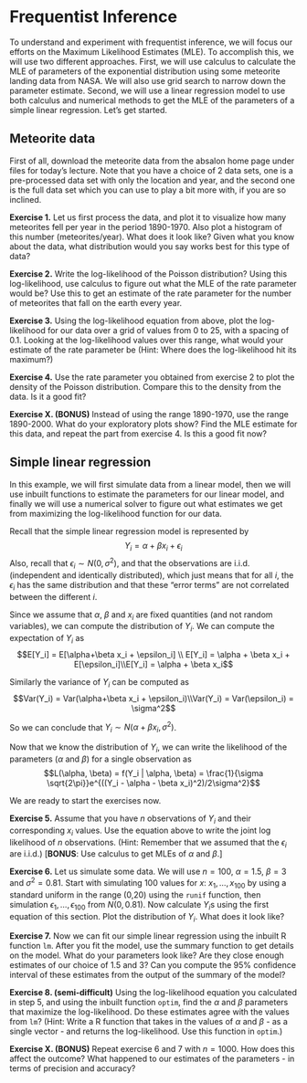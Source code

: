 # Frequentist Inference

To understand and experiment with frequentist inference, we will focus our efforts on the Maximum Likelihood Estimates (MLE). To accomplish this, we will use two different approaches. First, we will use calculus to calculate the MLE of parameters of the exponential distribution using some meteorite landing data from NASA. We will also use grid search to narrow down the parameter estimate. Second, we will use a linear regression model to use both calculus and numerical methods to get the MLE of the parameters of a simple linear regression. Let's get started. 

## Meteorite data
First of all, download the meteorite data from the absalon home page under files for today's lecture. Note that you have a choice of 2 data sets, one is a pre-processed data set with only the location and year, and the second one is the full data set which you can use to play a bit more with, if you are so inclined. 

__Exercise 1.__ Let us first process the data, and plot it to visualize how many meteorites fell per year in the period 1890-1970. Also plot a histogram of this number (meteorites/year). What does it look like? Given what you know about the data, what distribution would you say works best for this type of data? 

__Exercise 2.__ Write the log-likelihood of the Poisson distribution? Using this log-likelihood, use calculus to figure out what the MLE of the rate parameter would be? Use this to get an estimate of the rate parameter for the number of meteorites that fall on the earth every year.

__Exercise 3.__ Using the log-likelihood equation from above, plot the log-likelihood for our data over a grid of values from 0 to 25, with a spacing of 0.1. Looking at the log-likelihood values over this range, what would your estimate of the rate parameter be (Hint: Where does the log-likelihood hit its maximum?)

__Exercise 4.__ Use the rate parameter you obtained from exercise 2 to plot the density of the Poisson distribution. Compare this to the density from the data. Is it a good fit?

__Exercise X. (BONUS)__ Instead of using the range 1890-1970, use the range 1890-2000. What do your exploratory plots show? Find the MLE estimate for this data, and repeat the part from exercise 4. Is this a good fit now?

## Simple linear regression
In this example, we will first simulate data from a linear model, then we will use inbuilt functions to estimate the parameters for our linear model, and finally we will use a numerical solver to figure out what estimates we get from maximizing the log-likelihood function for our data. 

Recall that the simple linear regression model is represented by $$Y_i = \alpha + \beta x_i + \epsilon_i$$
Also, recall that $\epsilon_i \sim N(0, \sigma^2)$, and that the observations are i.i.d. (independent and identically distributed), which just means that for all $i$, the $\epsilon_i$ has the same distribution and that these "error terms" are not correlated between the different $i$.

Since we assume that $\alpha$, $\beta$ and $x_i$ are fixed quantities (and not random variables), we can compute the distribution of $Y_i$. We can compute the expectation of $Y_i$ as $$E[Y_i] = E[\alpha+\beta x_i + \epsilon_i] \\ E[Y_i] = \alpha + \beta x_i + E[\epsilon_i]\\E[Y_i] = \alpha + \beta x_i$$

Similarly the variance of $Y_i$ can be computed as $$Var(Y_i) = Var(\alpha+\beta x_i + \epsilon_i)\\Var(Y_i) = Var(\epsilon_i) = \sigma^2$$

So we can conclude that $Y_i \sim N(\alpha+\beta x_i, \sigma^2)$. 

Now that we know the distribution of $Y_i$, we can write the likelihood of the parameters ($\alpha$ and $\beta$) for a single observation as $$L(\alpha, \beta) = f(Y_i | \alpha, \beta) = \frac{1}{\sigma \sqrt{2\pi}}e^{((Y_i - \alpha - \beta x_i)^2)/2\sigma^2}$$

We are ready to start the exercises now. 

__Exercise 5.__ Assume that you have $n$ observations of $Y_i$ and their corresponding $x_i$ values. Use the equation above to write the joint log likelihood of $n$ observations. (Hint: Remember that we assumed that the $\epsilon_i$ are i.i.d.) [__BONUS__: Use calculus to get MLEs of $\alpha$ and $\beta$.]

__Exercise 6.__ Let us simulate some data. We will use $n=100$, $\alpha=1.5$, $\beta=3$ and $\sigma^2=0.81$. Start with simulating 100 values for $x$: $x_1,\dots,x_{100}$ by using a standard uniform in the range (0,20) using the `runif` function, then simulation $\epsilon_1, \dots,\epsilon_{100}$ from $N(0, 0.81)$. Now calculate $Y_i$s using the first equation of this section. Plot the distribution of $Y_i$. What does it look like?

__Exercise 7.__ Now we can fit our simple linear regression using the inbuilt R function `lm`. After you fit the model, use the summary function to get details on the model. What do your parameters look like? Are they close enough estimates of our choice of 1.5 and 3? Can you compute the 95% confidence interval of these estimates from the output of the summary of the model?

__Exercise 8. (semi-difficult)__ Using the log-likelihood equation you calculated in step 5, and using the inbuilt function `optim`, find the $\alpha$ and $\beta$ parameters that maximize the log-likelihood. Do these estimates agree with the values from `lm`? (Hint: Write a R function that takes in the values of $\alpha$ and $\beta$ - as a single vector - and returns the log-likelihood. Use this function in `optim`.)

__Exercise X. (BONUS)__ Repeat exercise 6 and 7 with $n=1000$. How does this affect the outcome? What happened to our estimates of the parameters - in terms of precision and accuracy?
